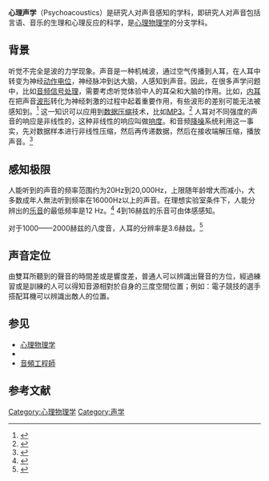 {{Request translation}}
{{noteTA
|G1=IT
|1=zh-cn:通过; zh-tw:透過; zh-hk:通過; 
}}
'''心理声学'''（Psychoacoustics）是研究人对声音感知的学科，即研究人对声音包括言语、音乐的生理和心理反应的科学，是[[心理物理学|心理物理学]]的分支学科。

==背景==
听觉不完全是波的力学现象。声音是一种机械波，通过空气传播到人耳，在人耳中转变为神经[[动作电位|动作电位]]，神经脉冲到达大脑，人感知到声音。因此，在很多声学问题中，比如[[音频信号处理|音频信号处理]]，需要考虑听觉体验中人的耳朵和大脑的作用。比如，[[内耳|内耳]]在把声音[[波形|波形]]转化为神经刺激的过程中起着重要作用，有些波形的差别可能无法被感知到。<ref>{{cite book | title = The Sense of Hearing | author = Christopher J. Plack | publisher = Routledge | year = 2005 | isbn = 0-8058-4884-3 | url = http://books.google.com/?id=DoGzm3soUoMC&pg=PA65&dq=ear+hearing+cochlea++inauthor:plack }}</ref>  这一知识可以应用到[[数据压缩|数据压缩]]技术，比如[[MP3|MP3]]。<ref>{{cite book | title = The Sound Blaster Live! Book | author = Lars Ahlzen, Clarence Song | publisher = No Starch Press | year = 2003 | isbn = 1-886411-73-5 | url = http://books.google.com/?id=tKO-truWww8C&pg=PA310&dq=mp3++imperceptible+ear }}</ref> 人耳对不同强度的声音的响应是非线性的，这种非线性的响应叫做[[响度|响度]]。{{Link-en|电话网络|Telephone network}}和音频[[降噪|降噪]]系统利用这一事实，先对数据样本进行非线性压缩，然后再传递数据，然后在接收端解压缩，播放声音。<ref>{{cite book | title = Modern dictionary of electronics | author = Rudolf F. Graf | publisher = Newnes | year = 1999 | isbn = 0-7506-9866-7 | url = http://books.google.com/?id=o2I1JWPpdusC&pg=PA137&dq=compression+expansion+noise-reduction+telephone }}</ref> 

<!--
  Another effect of the ear's nonlinear response is that sounds that are close in frequency produce phantom beat notes, or [[intermodulation|intermodulation]] distortion products.<ref>{{cite book | title = Handbook of Clinical Audiology | author = Jack Katz, Robert F. Burkard, and Larry Medwetsky | publisher = Lippincott Williams & Wilkins | year = 2002 | isbn = 0-683-30765-7 | url = http://books.google.com/?id=Aj6nVIegE6AC&pg=PA43&dq=beat+distortion++ear }}</ref>

-->
==感知极限==
人能听到的声音的频率范围约为20Hz到20,000Hz，上限随年龄增大而减小，大多数成年人無法听到频率在16000Hz以上的声音。在理想实验室条件下，人能分辨出的[[乐音|乐音]]的最低频率是12 Hz。<ref>{{cite book|author=Harry F. Olson|title=Music, Physics and Engineering|year=1967|publisher=Dover Publications|isbn=0-486-21769-8|pages=248–251|url=http://books.google.com/books?id=RUDTFBbb7jAC|access-date=2013-06-05|archive-date=2021-03-03|archive-url=https://web.archive.org/web/20210303160020/https://books.google.com/books?id=RUDTFBbb7jAC|dead-url=no}}</ref> 4到16赫兹的乐音可由体感感知。

对于1000——2000赫兹的八度音，人耳的分辨率是3.6赫兹。<ref name=Olson>{{cite book |title=Music, Physics and Engineering |last=Olson |first=Harry F. |authorlink=Harry F. Olson |year=1967 |publisher=Dover Publications |pages=248–251 |isbn=0-486-21769-8 |url=http://books.google.com/books?id=RUDTFBbb7jAC |access-date=2013-06-05 |archive-date=2021-03-03 |archive-url=https://web.archive.org/web/20210303160020/https://books.google.com/books?id=RUDTFBbb7jAC |dead-url=no }}</ref>

==声音定位==
由雙耳所聽到的聲音的時間差或是響度差，普通人可以辨識出聲音的方位，經過練習或是訓練的人可以得知音源相對於自身的三度空間位置；例如：電子競技的選手搭配耳機可以辨識出敵人的位置。

==参见==
*[[心理物理学|心理物理学]]
*{{Link-en|音乐心理学|Music psychology}}
*[[音頻工程師|音頻工程師]]

==参考文献==
{{Reflist}}

{{Acoustics}}

[[Category:心理物理学|Category:心理物理学]]
[[Category:声学|Category:声学]]